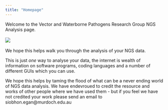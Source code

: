 ```yaml
---
title: "Homepage"
---
```



Welcome to the Vector and Waterborne Pathogens Research Group NGS Analysis page.
<br></br>
![](VWBPRG.jpeg)
<br></br>
We hope this helps walk you through the analysis of your NGS data.

This is just *one* way to analyse your data, the internet is wealth of information on software programs, coding languages and a number of different GUIs which you can use.

We hope this helps by taming the flood of what can be a never ending world of NGS data analysis. We have endevroued to credit the resource and works of other people where we have used them - but if you feel we have not credited your work please send an email to siobhon.egan@murdoch.edu.au
